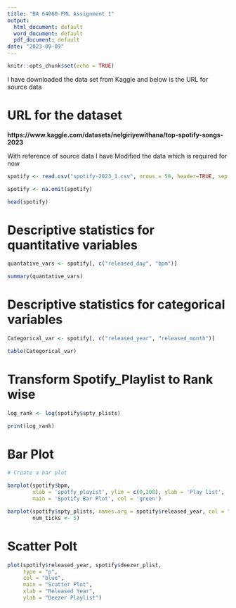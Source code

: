 ```yaml
---
title: "BA 64060-FML Assignment 1"
output:
  html_document: default
  word_document: default
  pdf_document: default
date: "2023-09-09"
---
```


```r
knitr::opts_chunk$set(echo = TRUE)
```


I have downloaded the data set from Kaggle and below is the URL for source data

# URL for the dataset

**https://www.kaggle.com/datasets/nelgiriyewithana/top-spotify-songs-2023**

With reference of source data I have Modified the data which is required for now

```r

spotify <- read.csv("spotify-2023_1.csv", nrows = 50, header=TRUE, sep = ",")

spotify <- na.omit(spotify)

head(spotify)


```

# Descriptive statistics for quantitative variables

```r

quantative_vars <- spotify[, c("released_day", "bpm")]

summary(quantative_vars)

```

# Descriptive statistics for categorical variables

```r

Categorical_var <- spotify[, c("released_year", "released_month")]

table(Categorical_var)


```
# Transform Spotify_Playlist to Rank wise

```r

log_rank <- log(spotify$spty_plists)

print(log_rank)

```

# Bar Plot

```r
# Create a bar plot

barplot(spotify$bpm,
        xlab = 'spotfy_playist', ylim = c(0,200), ylab = 'Play list',
        main = 'Spotify Bar Plot', col = 'green')

barplot(spotify$spty_plists, names.arg = spotify$released_year, col = "blue", main = "Bar Plot", ylab = "Spotify Paylist", ylim = c(0,50000),
        num_ticks <- 5)
```

# Scatter Polt

```r

plot(spotify$released_year, spotify$deezer_plist, 
     type = "p",           
     col = "blue",         
     main = "Scatter Plot", 
     xlab = "Released Year",          
     ylab = "Deezer Playlist")
```

